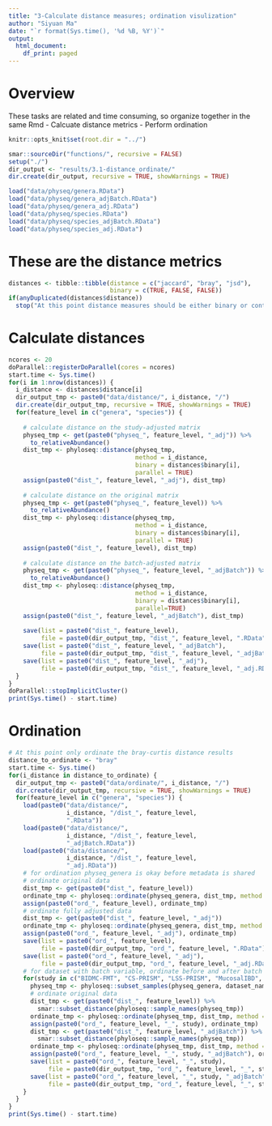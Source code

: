 ```yaml
---
title: "3-Calculate distance measures; ordination visulization"
author: "Siyuan Ma"
date: "`r format(Sys.time(), '%d %B, %Y')`"
output:
  html_document:
    df_print: paged
---
```

# Overview
These tasks are related and time consuming, so organize together in the same Rmd
- Calcuate distance metrics
- Perform ordination

```r
knitr::opts_knit$set(root.dir = "../")
```

```r
smar::sourceDir("functions/", recursive = FALSE)
setup("./")
dir_output <- "results/3.1-distance_ordinate/"
dir.create(dir_output, recursive = TRUE, showWarnings = TRUE)
```

```r
load("data/physeq/genera.RData")
load("data/physeq/genera_adjBatch.RData")
load("data/physeq/genera_adj.RData")
load("data/physeq/species.RData")
load("data/physeq/species_adjBatch.RData")
load("data/physeq/species_adj.RData")
```

# These are the distance metrics 

```r
distances <- tibble::tibble(distance = c("jaccard", "bray", "jsd"),
                            binary = c(TRUE, FALSE, FALSE))
if(anyDuplicated(distances$distance))
  stop("At this point distance measures should be either binary or continuous!")
```

# Calculate distances

```r
ncores <- 20
doParallel::registerDoParallel(cores = ncores)
start.time <- Sys.time()
for(i in 1:nrow(distances)) {
  i_distance <- distances$distance[i]
  dir_output_tmp <- paste0("data/distance/", i_distance, "/")
  dir.create(dir_output_tmp, recursive = TRUE, showWarnings = TRUE)
  for(feature_level in c("genera", "species")) {
    
    # calculate distance on the study-adjusted matrix
    physeq_tmp <- get(paste0("physeq_", feature_level, "_adj")) %>% 
      to_relativeAbundance()
    dist_tmp <- phyloseq::distance(physeq_tmp, 
                                   method = i_distance,
                                   binary = distances$binary[i],
                                   parallel = TRUE)
    assign(paste0("dist_", feature_level, "_adj"), dist_tmp)
    
    # calculate distance on the original matrix
    physeq_tmp <- get(paste0("physeq_", feature_level)) %>% 
      to_relativeAbundance()
    dist_tmp <- phyloseq::distance(physeq_tmp, 
                                   method = i_distance,
                                   binary = distances$binary[i],
                                   parallel = TRUE)
    assign(paste0("dist_", feature_level), dist_tmp)
    
    # calculate distance on the batch-adjusted matrix
    physeq_tmp <- get(paste0("physeq_", feature_level, "_adjBatch")) %>% 
      to_relativeAbundance()
    dist_tmp <- phyloseq::distance(physeq_tmp, 
                                   method = i_distance,
                                   binary = distances$binary[i],
                                   parallel=TRUE)
    assign(paste0("dist_", feature_level, "_adjBatch"), dist_tmp)
    
    save(list = paste0("dist_", feature_level),
         file = paste0(dir_output_tmp, "dist_", feature_level, ".RData"))
    save(list = paste0("dist_", feature_level, "_adjBatch"),
         file = paste0(dir_output_tmp, "dist_", feature_level, "_adjBatch.RData"))
    save(list = paste0("dist_", feature_level, "_adj"),
         file = paste0(dir_output_tmp, "dist_", feature_level, "_adj.RData"))
  }
}
doParallel::stopImplicitCluster()
print(Sys.time() - start.time)
```

# Ordination

```r
# At this point only ordinate the bray-curtis distance results
distance_to_ordinate <- "bray"
start.time <- Sys.time()
for(i_distance in distance_to_ordinate) {
  dir_output_tmp <- paste0("data/ordinate/", i_distance, "/")
  dir.create(dir_output_tmp, recursive = TRUE, showWarnings = TRUE)
  for(feature_level in c("genera", "species")) {
    load(paste0("data/distance/", 
                i_distance, "/dist_", feature_level,
                ".RData"))
    load(paste0("data/distance/", 
                i_distance, "/dist_", feature_level,
                "_adjBatch.RData"))
    load(paste0("data/distance/", 
                i_distance, "/dist_", feature_level,
                "_adj.RData"))
    # for ordination physeq_genera is okay before metadata is shared
    # ordinate original data
    dist_tmp <- get(paste0("dist_", feature_level))
    ordinate_tmp <- phyloseq::ordinate(physeq_genera, dist_tmp, method = "MDS")
    assign(paste0("ord_", feature_level), ordinate_tmp)
    # ordinate fully adjusted data
    dist_tmp <- get(paste0("dist_", feature_level, "_adj"))
    ordinate_tmp <- phyloseq::ordinate(physeq_genera, dist_tmp, method = "MDS")
    assign(paste0("ord_", feature_level, "_adj"), ordinate_tmp)
    save(list = paste0("ord_", feature_level), 
         file = paste0(dir_output_tmp, "ord_", feature_level, ".RData"))
    save(list = paste0("ord_", feature_level, "_adj"), 
         file = paste0(dir_output_tmp, "ord_", feature_level, "_adj.RData"))
    # for dataset with batch variable, ordinate before and after batch adjustment
    for(study in c("BIDMC-FMT", "CS-PRISM", "LSS-PRISM", "MucosalIBD", "RISK")) {
      physeq_tmp <- phyloseq::subset_samples(physeq_genera, dataset_name %in% study)
      # ordinate original data
      dist_tmp <- get(paste0("dist_", feature_level)) %>% 
        smar::subset_distance(phyloseq::sample_names(physeq_tmp))
      ordinate_tmp <- phyloseq::ordinate(physeq_tmp, dist_tmp, method = "MDS")
      assign(paste0("ord_", feature_level, "_", study), ordinate_tmp)
      dist_tmp <- get(paste0("dist_", feature_level, "_adjBatch")) %>% 
        smar::subset_distance(phyloseq::sample_names(physeq_tmp))
      ordinate_tmp <- phyloseq::ordinate(physeq_tmp, dist_tmp, method = "MDS")
      assign(paste0("ord_", feature_level, "_", study, "_adjBatch"), ordinate_tmp)
      save(list = paste0("ord_", feature_level, "_", study), 
           file = paste0(dir_output_tmp, "ord_", feature_level, "_", study, ".RData"))
      save(list = paste0("ord_", feature_level, "_", study, "_adjBatch"), 
           file = paste0(dir_output_tmp, "ord_", feature_level, "_", study, "_adjBatch.RData"))
    }
  }
}
print(Sys.time() - start.time)
```
